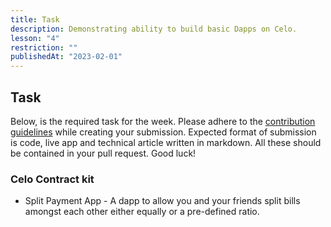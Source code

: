 ```yaml
---
title: Task
description: Demonstrating ability to build basic Dapps on Celo.
lesson: "4"
restriction: ""
publishedAt: "2023-02-01"
---
```


## Task

Below, is the required task for the week. Please adhere to the [contribution guidelines](https://github.com/celo-org/stackshift) while creating your submission.
Expected format of submission is code, live app and technical article written in markdown. All these should be contained in your pull request. Good luck!

### Celo Contract kit

- Split Payment App - A dapp to allow you and your friends split bills amongst each other either equally or a
  pre-defined ratio.

